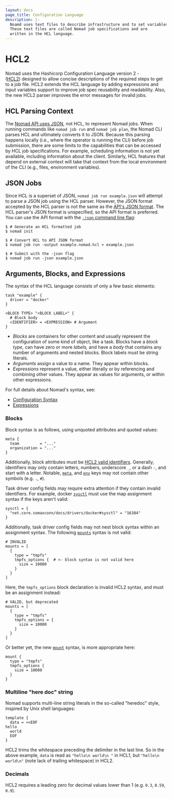 ```yaml
---
layout: docs
page_title: Configuration Language
description: |-
  Noamd uses text files to describe infrastructure and to set variables.
  These text files are called Nomad job specifications and are
  written in the HCL language.
---
```


# HCL2

Nomad uses the Hashicorp Configuration Language version 2 -  
([HCL2](https://github.com/hashicorp/hcl/blob/hcl2/README.md)) designed to allow
concise descriptions of the required steps to get to a job file. HCL2 extends the
HCL language by adding expressions and input variables support to improve job spec
reusability and readability. Also, the new HCL2 parser improves the error
messages for invalid jobs.

## HCL Parsing Context

The [Nomad API uses JSON][jobs-api], not HCL, to represent Nomad jobs.
When running commands like `nomad job run` and `nomad job plan`, the Nomad CLI
parses HCL and ultimately converts it to JSON. Because this parsing happens locally
(i.e., where the operator is running the CLI) before job submission, there are some
limits to the capabilities that can be accessed by HCL job specifications. For
example, scheduling information is not yet available, including information about
the client. Similarly, HCL features that depend on external context will take that
context from the local environment of the CLI (e.g., files, environment variables).

[jobs-api]: /nomad/api-docs/jobs

## JSON Jobs

Since HCL is a superset of JSON, `nomad job run example.json` will attempt to
parse a JSON job using the HCL parser. However, the JSON format accepted by
the HCL parser is not the same as the [API's JSON format][json-jobs-api]. The
HCL parser's JSON format is unspecified, so the API format is preferred. You can
use the API format with the [`-json` command line flag][run-json]:

```shell-session
$ # Generate an HCL formatted job
$ nomad init

$ # Convert HCL to API JSON format
$ nomad job run -output example.nomad.hcl > example.json

$ # Submit with the -json flag
$ nomad job run -json example.json
```


[json-jobs-api]: /nomad/api-docs/json-jobs
[run-json]: /nomad/docs/commands/job/run#json

## Arguments, Blocks, and Expressions

The syntax of the HCL language consists of only a few basic elements:

```hcl
task "example" {
  driver = "docker"
}

<BLOCK TYPE> "<BLOCK LABEL>" {
  # Block body
  <IDENTIFIER> = <EXPRESSION> # Argument
}
```

- _Blocks_ are containers for other content and usually represent the
  configuration of some kind of object, like a task. Blocks have a
  _block type,_ can have zero or more _labels,_ and have a _body_ that contains
  any number of arguments and nested blocks. Block labels must be string literals.
- _Arguments_ assign a value to a name. They appear within blocks.
- _Expressions_ represent a value, either literally or by referencing and
  combining other values. They appear as values for arguments, or within other
  expressions.

For full details about Nomad's syntax, see:

- [Configuration Syntax](/nomad/docs/job-specification/hcl2/syntax)
- [Expressions](/nomad/docs/job-specification/hcl2/expressions)

### Blocks

Block syntax is as follows, using unquoted attributes and quoted values:

```hcl
meta {
  team         = "..."
  organization = "..."
}
```

Additionally, block attributes must be [HCL2 valid identifiers](https://github.com/hashicorp/hcl/blob/v2.8.0/hclsyntax/spec.md#identifiers).
Generally, identifiers may only contain letters, numbers, underscore `_`,
or a dash `-`, and start with a letter. Notable,
[`meta`](/nomad/docs/job-specification/meta), and
[`env`](/nomad/docs/job-specification/env) keys may not
contain other symbols (e.g. `.`, `#`).

Task driver config fields may require extra attention if they contain invalid
identifiers. For example, docker [`sysctl`](/nomad/docs/drivers/docker#sysctl) must
use the map assignment syntax if the keys aren't valid:

```hcl
sysctl = {
  "net.core.somaxconn/docs/drivers/docker#sysctl" = "16384"
}
```

Additionally, task driver config fields may not nest block syntax within an
assignment syntax. The following [`mounts`](/nomad/docs/drivers/docker#mounts) syntax is not valid:

```hcl
# INVALID
mounts = [
  {
    type = "tmpfs"
    tmpfs_options {  # <- block syntax is not valid here
      size = 10000
    }
  }
]
```

Here, the `tmpfs_options` block declaration is invalid HCL2 syntax, and must be an assignment instead:

```hcl
# VALID, but deprecated
mounts = [
  {
    type = "tmpfs"
    tmpfs_options = {
      size = 10000
    }
  }
]
```

Or better yet, the new [`mount`](/nomad/docs/drivers/docker#mount) syntax, is more appropriate here:

```hcl
mount {
  type = "tmpfs"
  tmpfs_options {
    size = 10000
  }
}
```

### Multiline "here doc" string

Nomad supports multi-line string literals in the so-called "heredoc" style, inspired by Unix shell languages:

```hcl
template {
  data = <<EOF
hello
  world
  EOF
}
```

HCL2 trims the whitespace preceding the delimiter in the last line. So in the
above example, `data` is read as `"hello\n world\n "` in HCL1, but `"hello\n world\n"` (note lack of trailing whitespace) in HCL2.

### Decimals

HCL2 requires a leading zero for decimal values lower than 1 (e.g. `0.3`, `0.59`, `0.9`).
